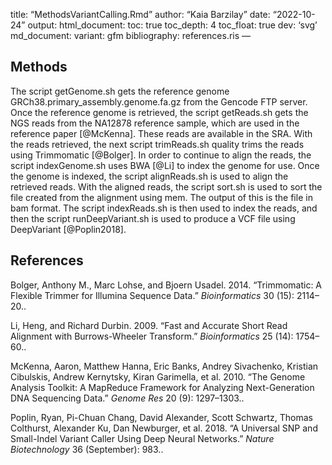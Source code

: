 title: "MethodsVariantCalling.Rmd"
author: "Kaia Barzilay"
date: "2022-10-24"
output: 
	html_document: 
	toc: true
	toc_depth: 4
	toc_float: true
	dev: 'svg'
	md_document:
	  variant: gfm
bibliography: references.ris
---

## Methods

The script getGenome.sh gets the reference genome GRCh38.primary_assembly.genome.fa.gz from the Gencode FTP server. Once the reference genome is retrieved, the script getReads.sh gets the NGS reads from the NA12878 reference sample, which are used in the reference paper [@McKenna]. These reads are available in the SRA. With the reads retrieved, the next script trimReads.sh quality trims the reads using Trimmomatic [@Bolger]. In order to continue to align the reads, the script indexGenome.sh uses BWA [@Li] to index the genome for use. Once the genome is indexed, the script alignReads.sh is used to align the retrieved reads. With the aligned reads, the script sort.sh is used to sort the file created from the alignment using mem. The output of this is the file in bam format. The script indexReads.sh is then used to index the reads, and then the script runDeepVariant.sh is used to produce a VCF file using DeepVariant [@Poplin2018].

## References

Bolger, Anthony M., Marc Lohse, and Bjoern Usadel. 2014. “Trimmomatic: A Flexible Trimmer for Illumina Sequence Data.” *Bioinformatics* 30 (15): 2114–20..

Li, Heng, and Richard Durbin. 2009. “Fast and Accurate Short Read Alignment with Burrows-Wheeler Transform.” *Bioinformatics* 25 (14): 1754–60..

McKenna, Aaron, Matthew Hanna, Eric Banks, Andrey Sivachenko, Kristian Cibulskis, Andrew Kernytsky, Kiran Garimella, et al. 2010. “The Genome Analysis Toolkit: A MapReduce Framework for Analyzing Next-Generation DNA Sequencing Data.” *Genome Res* 20 (9): 1297–1303..

Poplin, Ryan, Pi-Chuan Chang, David Alexander, Scott Schwartz, Thomas Colthurst, Alexander Ku, Dan Newburger, et al. 2018. “A Universal SNP and Small-Indel Variant Caller Using Deep Neural Networks.” *Nature Biotechnology* 36 (September): 983..
